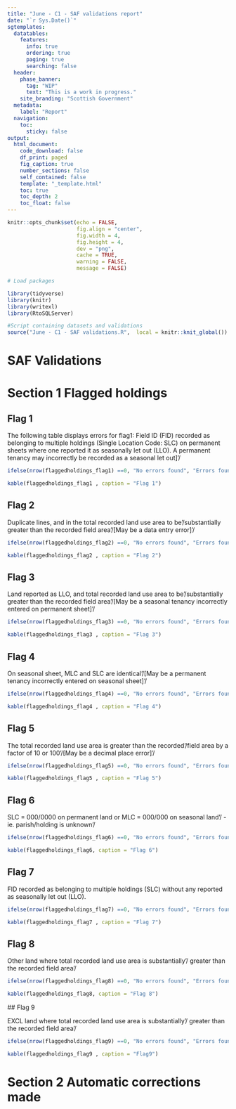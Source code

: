 ```yaml
---
title: "June - C1 - SAF validations report"
date: "`r Sys.Date()`"
sgtemplates:
  datatables:
    features:
      info: true
      ordering: true
      paging: true
      searching: false
  header:
    phase_banner:
      tag: "WIP"
      text: "This is a work in progress."
    site_branding: "Scottish Government"
  metadata:
    label: "Report"
  navigation:
    toc:
      sticky: false
output:
  html_document:
    code_download: false
    df_print: paged
    fig_caption: true
    number_sections: false
    self_contained: false
    template: "_template.html"
    toc: true
    toc_depth: 2
    toc_float: false
---
```

```r
knitr::opts_chunk$set(echo = FALSE, 
                      fig.align = "center",
                      fig.width = 4, 
                      fig.height = 4, 
                      dev = "png",
                      cache = TRUE,
                      warning = FALSE, 
                      message = FALSE)

# Load packages

library(tidyverse)
library(knitr)
library(writexl)
library(RtoSQLServer)

#Script containing datasets and validations
source("June - C1 - SAF validations.R",  local = knitr::knit_global())

```

# SAF Validations

# Section 1 Flagged holdings

## Flag 1
The following table displays errors for flag1: Field ID (FID) recorded as belonging to multiple holdings (Single Location Code: SLC) on permanent sheets where one reported it as seasonally let out (LLO). A permanent tenancy may incorrectly be recorded as a seasonal let out]'/


```r

ifelse(nrow(flaggedholdings_flag1) ==0, "No errors found", "Errors found)")

kable(flaggedholdings_flag1 , caption = "Flag 1")


```
##  Flag 2 
Duplicate lines, and in the total recorded land use area to be'/substantially greater than the recorded field area'/[May be a data entry error]'/

```r

ifelse(nrow(flaggedholdings_flag2) ==0, "No errors found", "Errors found)")

kable(flaggedholdings_flag2 , caption = "Flag 2")


```
## Flag 3
Land reported as LLO, and total recorded land use area to be'/substantially greater than the recorded field area'/[May be a seasonal tenancy incorrectly entered on permanent sheet]'/


```r

ifelse(nrow(flaggedholdings_flag3) ==0, "No errors found", "Errors found)")

kable(flaggedholdings_flag3 , caption = "Flag 3")


```
## Flag 4
On seasonal sheet, MLC and SLC are identical'/[May be a permanent tenancy incorrectly entered on seasonal sheet]'/


```r

ifelse(nrow(flaggedholdings_flag4) ==0, "No errors found", "Errors found)")

kable(flaggedholdings_flag4 , caption = "Flag 4")


```
## Flag 5
The total recorded land use area is greater than the recorded'/field area by a factor of 10 or 100'/[May be a decimal place error]'/

```r

ifelse(nrow(flaggedholdings_flag5) ==0, "No errors found", "Errors found)")

kable(flaggedholdings_flag5 , caption = "Flag 5")


```
## Flag 6
SLC = 000/0000 on permanent land or MLC = 000/000 on seasonal land'/		- ie. parish/holding is unknown'/

```r

ifelse(nrow(flaggedholdings_flag6) ==0, "No errors found", "Errors found)")

kable(flaggedholdings_flag6, caption = "Flag 6")


```
## Flag 7
FID recorded as belonging to multiple holdings (SLC) without any reported as seasonally let out (LLO).

```r

ifelse(nrow(flaggedholdings_flag7) ==0, "No errors found", "Errors found)")

kable(flaggedholdings_flag7 , caption = "Flag 7")


```
## Flag 8 

Other land where total recorded land use area is substantially'/   greater than the recorded field area'/

```r

ifelse(nrow(flaggedholdings_flag8) ==0, "No errors found", "Errors found)")

kable(flaggedholdings_flag8, caption = "Flag 8")


```

 ## Flag 9

EXCL land where total recorded land use area is substantially'/ greater than the recorded field area'/
```r

ifelse(nrow(flaggedholdings_flag9) ==0, "No errors found", "Errors found)")

kable(flaggedholdings_flag9 , caption = "Flag9")


```

# Section 2 Automatic corrections made



